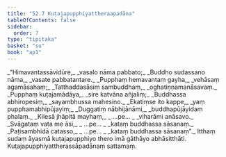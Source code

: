 ```yaml
---
title: "52.7 Kuṭajapupphiyattheraapadāna"
tableOfContents: false
sidebar:
  order: 7
type: "tipitaka"
basket: "su"
book: "ap1"
---
```



<DynamicBreadcrumb />

<Division number="37" book="ap1" bookNo="20" page="432">

<Paragraph number="6739" type="verses" book="ap1">
_“Himavantassāvidūre,_  
_vasalo nāma pabbato;_  
_Buddho sudassano nāma,_  
_vasate pabbatantare._  

</Paragraph>

</Division>
<Division number="38" book="ap1" bookNo="20" page="432">

<Paragraph number="6740" type="verses" book="ap1">
_Pupphaṃ hemavantaṃ gayha,_  
_vehāsaṃ agamāsahaṃ;_  
_Tatthaddasāsiṃ sambuddhaṃ,_  
_oghatiṇṇamanāsavaṃ._  

</Paragraph>

</Division>
<Division number="39" book="ap1" bookNo="20" page="432">

<Paragraph number="6741" type="verses" book="ap1">
_Pupphaṃ kuṭajamādāya,_  
_sire katvāna añjaliṃ;_  
_Buddhassa abhiropesiṃ,_  
_sayambhussa mahesino._  

</Paragraph>

</Division>
<Division number="40" book="ap1" bookNo="20" page="432">

<Paragraph number="6742" type="verses" book="ap1">
_Ekatiṃse ito kappe,_  
_yaṃ pupphamabhipūjayiṃ;_  
_Duggatiṃ nābhijānāmi,_  
_buddhapūjāyidaṃ phalaṃ._  

</Paragraph>

</Division>
<Division number="41" book="ap1" bookNo="20" page="432">

<Paragraph number="6743" type="verses" book="ap1">
_Kilesā jhāpitā mayhaṃ,_  
_ …pe… _  
_viharāmi anāsavo._  

</Paragraph>

</Division>
<Division number="42" book="ap1" bookNo="20" page="432">

<Paragraph number="6744" type="verses" book="ap1">
_Svāgataṃ vata me āsi,_  
_ …pe… _  
_kataṃ buddhassa sāsanaṃ._  

</Paragraph>

</Division>
<Division number="43" book="ap1" bookNo="20" page="432">

<Paragraph number="6745" type="verses" book="ap1">
_Paṭisambhidā catasso,_  
_ …pe… _  
_kataṃ buddhassa sāsanaṃ”._  

</Paragraph>

<Paragraph number="6746" book="ap1">
Itthaṃ sudaṃ āyasmā kuṭajapupphiyo thero imā gāthāyo abhāsitthāti.

</Paragraph>
</Division>

<Paragraph number="6747" type="center" book="ap1">
Kuṭajapupphiyattherassāpadānaṃ sattamaṃ.
</Paragraph>